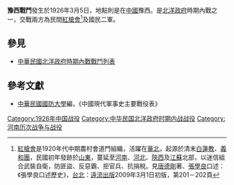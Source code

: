 {{Infobox Military Conflict|
campaign=|
image=|
caption=|
conflict=豫西戰鬥|
date=1926年3月5日|
place=[[中國|中國]]豫西|
result=民間紅槍會部隊遭擊潰|
combatant1=紅槍會|
combatant2=國民二軍岳維峻部| 
commander1=|
commander2=岳維峻 |
strength1=|
strength2=|
casualties1=|
casualties2=|
}}
'''豫西戰鬥'''發生於1926年3月5日，地點則是在[[中國|中國]]豫西。是[[北洋政府|北洋政府]]時期內戰之一，交戰兩方為民間[[紅槍會|紅槍會]]<ref>[[紅槍會|紅槍會]]是1920年代中期農村會道門組織，活躍在[[華北|華北]]，起源於清末[[白蓮教|白蓮教]]、[[義和團|義和團]]，民國初年發跡於[[山東|山東]]，蔓延至[[河南|河南]]、[[河北|河北]]、[[陝西|陝西]]及[[江蘇|江蘇]]北部，以迷信組合武裝自衛，防匪盜、反惡霸、拒官兵、抗捐稅。見[[唐德剛|唐德剛]]著、[[張學良|張學良]]口述：《張學良口述歷史》，[[台北|台北]]：[[遠流出版|遠流出版]]2009年3月1日初版，第201－202頁</ref>及國民二軍。

==參見==
*[[中華民國北洋政府時期內戰戰鬥列表|中華民國北洋政府時期內戰戰鬥列表]]
==參考文獻==
*[[中華民國|中華民國]][[國防大學_(臺灣)|國防大學]]編，《中國現代軍事史主要戰役表》

[[Category:1926年中国战役|Category:1926年中国战役]]
[[Category:中华民国北洋政府时期内战战役|Category:中华民国北洋政府时期内战战役]]
[[Category:河南历次战争与战役|Category:河南历次战争与战役]]